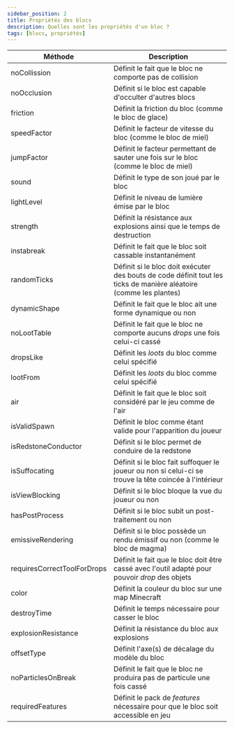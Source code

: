```yaml
---
sidebar_position: 2
title: Propriétés des blocs
description: Quelles sont les propriétés d'un bloc ?
tags: [blocs, propriétés]
---
```


| Méthode                     | Description                                                                                                        |
|-----------------------------|--------------------------------------------------------------------------------------------------------------------|
| noCollission                | Définit le fait que le bloc ne comporte pas de collision                                                           |
| noOcclusion                 | Définit si le bloc est capable d'occulter d'autres blocs                                                           |
| friction                    | Définit la friction du bloc (comme le bloc de glace)                                                               |
| speedFactor                 | Définit le facteur de vitesse du bloc (comme le bloc de miel)                                                      |
| jumpFactor                  | Définit le facteur permettant de sauter une fois sur le bloc (comme le bloc de miel)                               |
| sound                       | Définit le type de son joué par le bloc                                                                            |
| lightLevel                  | Définit le niveau de lumière émise par le bloc                                                                     |
| strength                    | Définit la résistance aux explosions ainsi que le temps de destruction                                             |
| instabreak                  | Définit le fait que le bloc soit cassable instantanément                                                           |
| randomTicks                 | Définit si le bloc doit exécuter des bouts de code définit tout les ticks de manière aléatoire (comme les plantes) |
| dynamicShape                | Définit le fait que le bloc ait une forme dynamique ou non                                                         |
| noLootTable                 | Définit le fait que le bloc ne comporte aucuns _drops_ une fois celui-ci cassé                                     |
| dropsLike                   | Définit les _loots_ du bloc comme celui spécifié                                                                   |
| lootFrom                    | Définit les _loots_ du bloc comme celui spécifié                                                                   |
| air                         | Définit le fait que le bloc soit considéré par le jeu comme de l'air                                               |
| isValidSpawn                | Définit le bloc comme étant valide pour l'apparition du joueur                                                     |
| isRedstoneConductor         | Définit si le bloc permet de conduire de la redstone                                                               |
| isSuffocating               | Définit si le bloc fait suffoquer le joueur ou non si celui-ci se trouve la tête coincée à l'intérieur             |
| isViewBlocking              | Définit si le bloc bloque la vue du joueur ou non                                                                  |
| hasPostProcess              | Définit si le bloc subit un post-traitement ou non                                                                 |
| emissiveRendering           | Définit si le bloc possède un rendu émissif ou non (comme le bloc de magma)                                        |
| requiresCorrectToolForDrops | Définit le fait que le bloc doit être cassé avec l'outil adapté pour pouvoir _drop_ des objets                     |
| color                       | Définit la couleur du bloc sur une map Minecraft                                                                   |
| destroyTime                 | Définit le temps nécessaire pour casser le bloc                                                                    |
| explosionResistance         | Définit la résistance du bloc aux explosions                                                                       |
| offsetType                  | Définit l'axe(s) de décalage du modèle du bloc                                                                     |
| noParticlesOnBreak          | Définit le fait que le bloc ne produira pas de particule une fois cassé                                            |
| requiredFeatures            | Définit le pack de _features_ nécessaire pour que le bloc soit accessible en jeu                                   |